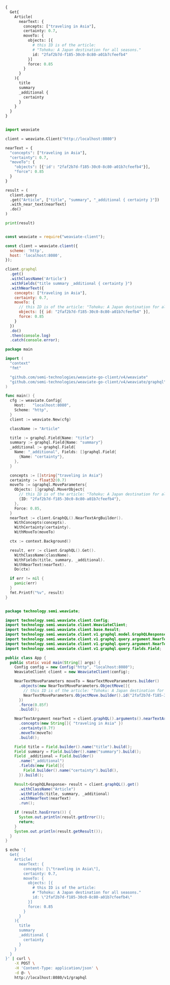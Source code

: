 
<Tabs groupId="languages">
<TabItem value="graphql" label="GraphQL">

```graphql
{
  Get{
    Article(
      nearText: {
        concepts: ["traveling in Asia"],
        certainty: 0.7,
        moveTo: {
          objects: [{
            # this ID is of the article:
            # "Tohoku: A Japan destination for all seasons."
            id: "2faf2b7d-f185-30c0-8c80-a01b7cfeefb4"
          }]
          force: 0.85
        }
      }
    ){
      title
      summary
      _additional {
        certainty
      }
    }
  }
}
```

</TabItem>
<TabItem value="py" label="Python">

```python

import weaviate

client = weaviate.Client("http://localhost:8080")

nearText = {
  "concepts": ["traveling in Asia"],
  "certainty": 0.7,
  "moveTo": {
    "objects": [{'id': "2faf2b7d-f185-30c0-8c80-a01b7cfeefb4"}],
    "force": 0.85
  }
}

result = (
  client.query
  .get("Article", ["title", "summary", "_additional { certainty }"])
  .with_near_text(nearText)
  .do()
)

print(result)
```

</TabItem>
<TabItem value="js" label="JavaScript">

```js

const weaviate = require("weaviate-client");

const client = weaviate.client({
  scheme: 'http',
  host: 'localhost:8080',
});

client.graphql
  .get()
  .withClassName('Article')
  .withFields("title summary _additional { certainty }")
  .withNearText({
    concepts: ["traveling in Asia"],
    certainty: 0.7,
    moveTo: {
      // this ID is of the article: "Tohoku: A Japan destination for all seasons."
      objects: [{ id: "2faf2b7d-f185-30c0-8c80-a01b7cfeefb4" }],
      force: 0.85
    }
  })
  .do()
  .then(console.log)
  .catch(console.error);
```

</TabItem>
<TabItem value="go" label="Go">

```go
package main

import (
  "context"
  "fmt"

  "github.com/semi-technologies/weaviate-go-client/v4/weaviate"
  "github.com/semi-technologies/weaviate-go-client/v4/weaviate/graphql"
)

func main() {
  cfg := weaviate.Config{
    Host:   "localhost:8080",
    Scheme: "http",
  }
  client := weaviate.New(cfg)

  className := "Article"

  title := graphql.Field{Name: "title"}
  summary := graphql.Field{Name: "summary"}
  _additional := graphql.Field{
    Name: "_additional", Fields: []graphql.Field{
      {Name: "certainty"},
    },
  }

  concepts := []string{"traveling in Asia"}
  certainty := float32(0.7)
  moveTo := &graphql.MoveParameters{
    Objects: []graphql.MoverObject{
	  // this ID is of the article: "Tohoku: A Japan destination for all seasons."
      {ID: "2faf2b7d-f185-30c0-8c80-a01b7cfeefb4"},
    },
    Force: 0.85,
  }
  nearText := client.GraphQL().NearTextArgBuilder().
    WithConcepts(concepts).
    WithCertainty(certainty).
    WithMoveTo(moveTo)

  ctx := context.Background()

  result, err := client.GraphQL().Get().
    WithClassName(className).
    WithFields(title, summary, _additional).
    WithNearText(nearText).
    Do(ctx)

  if err != nil {
    panic(err)
  }
  fmt.Printf("%v", result)
}
```

</TabItem>
<TabItem value="java" label="Java">

```java

package technology.semi.weaviate;

import technology.semi.weaviate.client.Config;
import technology.semi.weaviate.client.WeaviateClient;
import technology.semi.weaviate.client.base.Result;
import technology.semi.weaviate.client.v1.graphql.model.GraphQLResponse;
import technology.semi.weaviate.client.v1.graphql.query.argument.NearTextArgument;
import technology.semi.weaviate.client.v1.graphql.query.argument.NearTextMoveParameters;
import technology.semi.weaviate.client.v1.graphql.query.fields.Field;

public class App {
  public static void main(String[] args) {
    Config config = new Config("http", "localhost:8080");
    WeaviateClient client = new WeaviateClient(config);

    NearTextMoveParameters moveTo = NearTextMoveParameters.builder()
      .objects(new NearTextMoveParameters.ObjectMove[]{
        // this ID is of the article: "Tohoku: A Japan destination for all seasons."
        NearTextMoveParameters.ObjectMove.builder().id("2faf2b7d-f185-30c0-8c80-a01b7cfeefb4").build()
      })
      .force(0.85f)
      .build();

    NearTextArgument nearText = client.graphQL().arguments().nearTextArgBuilder()
      .concepts(new String[]{ "traveling in Asia" })
      .certainty(0.7f)
      .moveTo(moveTo)
      .build();

    Field title = Field.builder().name("title").build();
    Field summary = Field.builder().name("summary").build();
    Field _additional = Field.builder()
      .name("_additional")
      .fields(new Field[]{
        Field.builder().name("certainty").build(),
      }).build();

    Result<GraphQLResponse> result = client.graphQL().get()
      .withClassName("Article")
      .withFields(title, summary, _additional)
      .withNearText(nearText)
      .run();

    if (result.hasErrors()) {
      System.out.println(result.getError());
      return;
    }
    System.out.println(result.getResult());
  }
}
```

</TabItem>
<TabItem value="curl" label="Curl">

```bash
$ echo '{
  Get{
    Article(
      nearText: {
        concepts: [\"traveling in Asia\"],
        certainty: 0.7,
        moveTo: {
          objects: [{
            # this ID is of the article:
            # "Tohoku: A Japan destination for all seasons."
            id: \"2faf2b7d-f185-30c0-8c80-a01b7cfeefb4\"
          }]
          force: 0.85
        }
      }
    ){
      title
      summary
      _additional {
        certainty
      }
    }
  }
}' | curl \
    -X POST \
    -H 'Content-Type: application/json' \
    -d @- \
    http://localhost:8080/v1/graphql
```

</TabItem>
</Tabs>